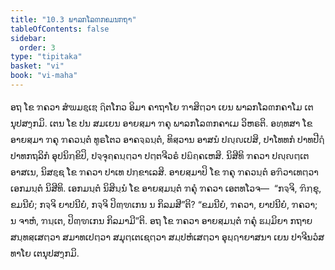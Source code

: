 ```yaml
---
title: "10.3 ພາລກໂລຓກຄມນກຖາ"
tableOfContents: false
sidebar:
  order: 3
type: "tipitaka"
basket: "vi"
book: "vi-maha"
---
```



<DynamicBreadcrumb />

<Division number="465" book="vi-maha">

<Paragraph number="1991" book="vi-maha">
ອຖ ໂຂ ຠຄວາ ສໍຆມຊ຺ເຌ ຐິຕໂກວ ອິມາ ຄາຖາໂຍ ຠາສິຕ຺ວາ ເຍນ ພາລກໂລຓກຄາໂມ ເຕນຸປສງ຺ກມິ. ເຕນ ໂຂ ປນ ສມເຍນ ອາຍສ຺ມາ ຠຄຸ ພາລກໂລຓກຄາເມ ວິຫຣຕິ. ອທ຺ທສາ ໂຂ ອາຍສ຺ມາ ຠຄຸ ຠຄວນ຺ຕໍ ທູຣໂຕວ ອາຄຈ຺ຉນ຺ຕໍ, ທິສ຺ວານ ອາສນໍ ປຎ຺ຎເປສິ, ປາໂທທກໍ ປາທປີຐໍ ປາທກຖລິກໍ ອຸປນິກ຺ຂິປິ, ປຈ຺ຈຸຄ຺ຄນ຺ຕ຺ວາ ປຕ຺ຕຈີວຣໍ ປຏິຄ຺ຄເຫສິ. ນິສີທິ ຠຄວາ ປຎ຺ຎຕ຺ເຕ ອາສເນ, ນິສຊ຺ຊ ໂຂ ຠຄວາ ປາເທ ປກ຺ຂາເລສິ. ອາຍສ຺ມາປິ ໂຂ ຠຄຸ ຠຄວນ຺ຕໍ ອຠິວາເທຕ຺ວາ ເອກມນ຺ຕໍ ນິສີທິ. ເອກມນ຺ຕໍ ນິສິນ຺ນໍ ໂຂ ອາຍສ຺ມນ຺ຕໍ ຠຄຸໍ ຠຄວາ ເອຕທໂວຈ—  “ກຈ຺ຈິ, ຠິກ຺ຂຸ, ຂມນີຍໍ; ກຈ຺ຈິ ຍາປນີຍໍ, ກຈ຺ຈິ ປິຓ຺ຑເກນ ນ ກິລມສີ”ຕິ? “ຂມນີຍໍ, ຠຄວາ, ຍາປນີຍໍ, ຠຄວາ; ນ ຈາຫໍ, ຠນ຺ເຕ, ປິຓ຺ຑເກນ ກິລມາມີ”ຕິ. ອຖ ໂຂ ຠຄວາ ອາຍສ຺ມນ຺ຕໍ ຠຄຸໍ ຘມ຺ມິຍາ ກຖາຍ ສນ຺ທສ຺ເສຕ຺ວາ ສມາທເປຕ຺ວາ ສມຸຕ຺ເຕເຊຕ຺ວາ ສມ຺ປຫໍເສຕ຺ວາ ອຸຏ຺ຐາຍາສນາ ເຍນ ປາຈີນວໍສທາໂຍ ເຕນຸປສງ຺ກມິ.
</Paragraph>
</Division>